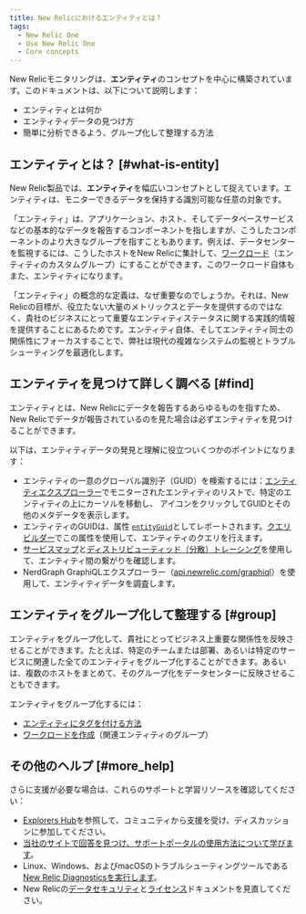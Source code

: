 ```yaml
---
title: New Relicにおけるエンティティとは？
tags:
  - New Relic One
  - Use New Relic One
  - Core concepts
---
```


New Relicモニタリングは、**エンティティ**のコンセプトを中心に構築されています。このドキュメントは、以下について説明します：

* エンティティとは何か
* エンティティデータの見つけ方
* 簡単に分析できるよう、グループ化して整理する方法

## エンティティとは？ [#what-is-entity]

New Relic製品では、**エンティティ**を幅広いコンセプトとして捉えています。エンティティは、モニターできるデータを保持する識別可能な任意の対象です。

「エンティティ」は、アプリケーション、ホスト、そしてデータベースサービスなどの基本的なデータを報告するコンポーネントを指しますが、こうしたコンポーネントのより大きなグループを指すこともあります。例えば、データセンターを監視するには、こうしたホストをNew Relicに集計して、[ワークロード](/docs/new-relic-one/use-new-relic-one/get-started/introduction-new-relic-one)（エンティティのカスタムグループ）にすることができます。このワークロード自体もまた、エンティティになります。

「エンティティ」の概念的な定義は、なぜ重要なのでしょうか。それは、New Relicの目標が、役立たない大量のメトリックスとデータを提供するのではなく、貴社のビジネスにとって重要なエンティティステータスに関する実践的情報を提供することにあるためです。エンティティ自体、そしてエンティティ同士の関係性にフォーカスすることで、弊社は現代の複雑なシステムの監視とトラブルシューティングを最適化します。

## エンティティを見つけて詳しく調べる [#find]

エンティティとは、New Relicにデータを報告するあらゆるものを指すため、New Relicでデータが報告されているのを見た場合は必ずエンティティを見つけることができます。

以下は、エンティティデータの発見と理解に役立ついくつかのポイントになります：

* エンティティの一意のグローバル識別子（GUID）を検索するには：[エンティティエクスプローラー](/docs/new-relic-one/use-new-relic-one/ui-data/new-relic-one-entity-explorer-view-performance-across-apps-services-hosts)でモニターされたエンティティのリストで、特定のエンティティの上にカーソルを移動し、<Icon name="fe-info"/>
  アイコンをクリックしてGUIDとその他のメタデータを表示します。
* エンティティのGUIDは、属性 [`entityGuid`](/attribute-dictionary/span/entityguid)としてレポートされます。[クエリビルダー](/docs/introduction-chart-builder)でこの属性を使用して、エンティティのクエリを行えます。
* [サービスマップ](/docs/service-maps-dependencies-new-relic-one)と[ディストリビューティッド（分散）トレーシング](/docs/distributed-tracing-new-relic-one)を使用して、エンティティ間の繋がりを確認します。
* NerdGraph GraphiQLエクスプローラー（[api.newrelic.com/graphiql](https://api.newrelic.com/graphiql)）を使用して、エンティティデータを調査します。

## エンティティをグループ化して整理する [#group]

エンティティをグループ化して、貴社にとってビジネス上重要な関係性を反映させることができます。たとえば、特定のチームまたは部署、あるいは特定のサービスに関連した全てのエンティティをグループ化することができます。あるいは、複数のホストをまとめて、そのグループ化をデータセンターに反映させることもできます。

エンティティをグループ化するには：

* [エンティティにタグを付ける方法](/docs/new-relic-one/use-new-relic-one/core-concepts/tagging-use-tags-organize-group-what-you-monitor)
* [ワークロードを作成](/docs/new-relic-one/use-new-relic-one/workloads/workloads-new-relic-one-isolate-resolve-incidents-faster)（関連エンティティのグループ）

## その他のヘルプ [#more_help]

さらに支援が必要な場合は、これらのサポートと学習リソースを確認してください：

* [Explorers Hub](https://discuss.newrelic.com/)を参照して、コミュニティから支援を受け、ディスカッションに参加してください。
* [当社のサイトで回答を見つけ、サポートポータルの使用方法について学びます](/docs/using-new-relic/welcome-new-relic/get-started/find-help-use-support-portal)。
* Linux、Windows、およびmacOSのトラブルシューティングツールである[New Relic Diagnosticsを実行します](/docs/using-new-relic/cross-product-functions/troubleshooting/new-relic-diagnostics)。
* New Relicの[データセキュリティ](/docs/security)と[ライセンス](/docs/licenses)ドキュメントを見直してください。
